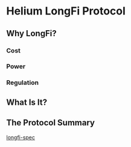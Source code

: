 # Helium LongFi Protocol 

## Why LongFi?

### Cost

### Power

### Regulation

## What Is It?

## The Protocol Summary

[longfi-spec](https://github.com/helium)


